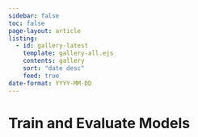 ```yaml
---
sidebar: false
toc: false
page-layout: article
listing:
  - id: gallery-latest
    template: gallery-all.ejs
    contents: gallery
    sort: "date desc"
    feed: true
date-format: YYYY-MM-DD
---
```


# Train and Evaluate Models

::: {#gallery-latest}
:::
